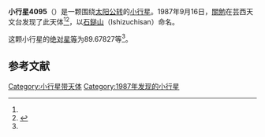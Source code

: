 {{Infobox planet
| bgcolour = #FFFFC0
| name = 4095 Ishizuchisan
| symbol = 
| image = 
| caption = 
| discovery = yes
| discovery_ref = 
| discoverer = [[關勉|關勉]]
| discovery_site = [[芸西天文台|芸西天文台]] 
| discovered = 1987年9月16日
| designations = yes
| mp_name = 
| named_after = 
| alt_names = 1987 SG/ 1950 TS1 / 1953 RH1 / 1972 YL1 / 1973 AW2 / 1977 HY / 1981 UW17 / 1981 WM2
| mp_category = [[主带小行星|主带小行星]]
| orbit_ref = <ref name="a">[http://ssd.jpl.nasa.gov/sbdb.cgi?sstr=4095 4095 Ishizuchisan] {{Wayback|url=http://ssd.jpl.nasa.gov/sbdb.cgi?sstr=4095 |date=20201124003853 }}，小行星數據庫瀏覽器（JPL Small-Body Database Browser）－[[美国国家航空航天局|美国国家航空航天局]]喷气推进实验室</ref>
| epoch = 2456400.5 (2013年4月18日更新)
| aphelion = {{convert|2.3712048|AU|km|3|abbr=on|lk=out}}
| perihelion = {{convert|1.8695240|AU|km|3|abbr=on}}
| semimajor = {{convert|2.1203644|AU|km|3|abbr=on}}
| eccentricity = 0.1183006
| period = 1127.753481 [[日|日]]<br />3.09[[儒略年|儒略年]]
| avg_speed = 
| inclination = 2.51456
| asc_node = 256.01648
| mean_anomaly = 
| arg_peri = 89.67827
| satellites = 
| physical_characteristics = yes
| dimensions = 
| mass = 
| density = 
| surface_grav = 
| escape_velocity = 
| sidereal_day = 
| axial_tilt = 
| pole_ecliptic_lat = 
| pole_ecliptic_lon = 
| albedo = 
| temperatures= 
| temp_name1 = 
| mean_temp_1 = 
| max_temp_1 = 
| temp_name2 = 
| max_temp_2 = 
| spectral_type = 
| abs_magnitude = 89.67827
}}

'''小行星4095'''（{{lang-en|4095 Ishizuchisan}}）是一颗围绕[[太阳|太阳]][[公转|公转]]的[[小行星|小行星]]。1987年9月16日，[[關勉|關勉]]在芸西天文台发现了此天体<ref name="a" /><ref>{{cite news|title=小行星列表|url=http://cfa-www.harvard.edu/iau/lists/NumberedMPs.txt|accessdate=2013-07-08|newspaper=哈佛大学|archive-date=2008-05-17|archive-url=https://web.archive.org/web/20080517010638/http://cfa-www.harvard.edu/iau/lists/NumberedMPs.txt|dead-url=no}}</ref>，以[[石鎚山|石鎚山]]（Ishizuchisan）命名。

这颗小行星的[[绝对星等|绝对星等]]为89.67827等<ref name="a" />。

==参考文献==
{{reflist}}
{{Minor Planet Number|[[小行星4094|小行星4094]]|[[小行星4096|小行星4096]]}}

{{小天体}}

[[Category:小行星带天体|Category:小行星带天体]]
[[Category:1987年发现的小行星|Category:1987年发现的小行星]]

{{asteroid-stub}}